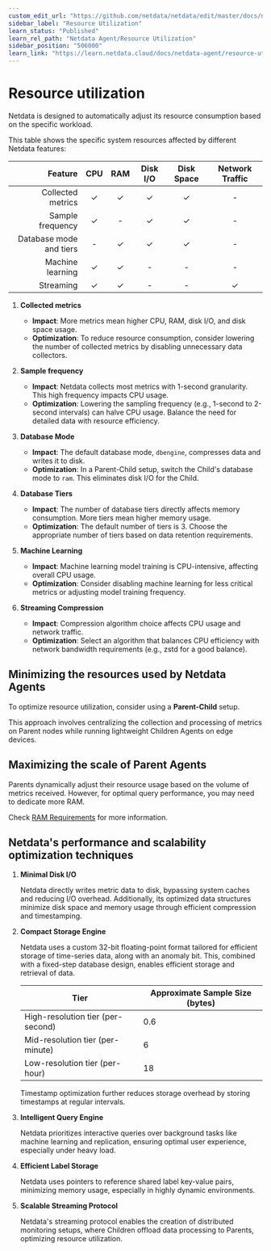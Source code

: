 ```yaml
---
custom_edit_url: "https://github.com/netdata/netdata/edit/master/docs/netdata-agent/sizing-netdata-agents/README.md"
sidebar_label: "Resource Utilization"
learn_status: "Published"
learn_rel_path: "Netdata Agent/Resource Utilization"
sidebar_position: "506000"
learn_link: "https://learn.netdata.cloud/docs/netdata-agent/resource-utilization/resource-utilization"
---
```


# Resource utilization

Netdata is designed to automatically adjust its resource consumption based on the specific workload.

This table shows the specific system resources affected by different Netdata features:

|                 Feature | CPU | RAM | Disk I/O | Disk Space | Network Traffic |
|------------------------:|:---:|:---:|:--------:|:----------:|:---------------:|
|       Collected metrics |  ✓  |  ✓  |    ✓     |     ✓      |        -        |
|        Sample frequency |  ✓  |  -  |    ✓     |     ✓      |        -        |
| Database mode and tiers |  -  |  ✓  |    ✓     |     ✓      |        -        |
|        Machine learning |  ✓  |  ✓  |    -     |     -      |        -        |
|               Streaming |  ✓  |  ✓  |    -     |     -      |        ✓        |

1. **Collected metrics**

    - **Impact**: More metrics mean higher CPU, RAM, disk I/O, and disk space usage.
    - **Optimization**: To reduce resource consumption, consider lowering the number of collected metrics by disabling unnecessary data collectors.

2. **Sample frequency**

    - **Impact**: Netdata collects most metrics with 1-second granularity. This high frequency impacts CPU usage.
    - **Optimization**: Lowering the sampling frequency (e.g., 1-second to 2-second intervals) can halve CPU usage. Balance the need for detailed data with resource efficiency.

3. **Database Mode**

    - **Impact**: The default database mode, `dbengine`, compresses data and writes it to disk.
    - **Optimization**: In a Parent-Child setup, switch the Child's database mode to `ram`. This eliminates disk I/O for the Child.

4. **Database Tiers**

    - **Impact**: The number of database tiers directly affects memory consumption. More tiers mean higher memory usage.
    - **Optimization**: The default number of tiers is 3. Choose the appropriate number of tiers based on data retention requirements.

5. **Machine Learning**

    - **Impact**: Machine learning model training is CPU-intensive, affecting overall CPU usage.
    - **Optimization**: Consider disabling machine learning for less critical metrics or adjusting model training frequency.

6. **Streaming Compression**

    - **Impact**: Compression algorithm choice affects CPU usage and network traffic.
    - **Optimization**: Select an algorithm that balances CPU efficiency with network bandwidth requirements (e.g., zstd for a good balance).

## Minimizing the resources used by Netdata Agents

To optimize resource utilization, consider using a **Parent-Child** setup.

This approach involves centralizing the collection and processing of metrics on Parent nodes while running lightweight Children Agents on edge devices.

## Maximizing the scale of Parent Agents

Parents dynamically adjust their resource usage based on the volume of metrics received. However, for optimal query performance, you may need to dedicate more RAM.

Check [RAM Requirements](/docs/netdata-agent/resource-utilization/ram) for more information.

## Netdata's performance and scalability optimization techniques

1. **Minimal Disk I/O**

   Netdata directly writes metric data to disk, bypassing system caches and reducing I/O overhead. Additionally, its optimized data structures minimize disk space and memory usage through efficient compression and timestamping.

2. **Compact Storage Engine**

   Netdata uses a custom 32-bit floating-point format tailored for efficient storage of time-series data, along with an anomaly bit. This, combined with a fixed-step database design, enables efficient storage and retrieval of data.

   | Tier                              | Approximate Sample Size (bytes) |
      |-----------------------------------|---------------------------------|
   | High-resolution tier (per-second) | 0.6                             |
   | Mid-resolution tier (per-minute)  | 6                               |
   | Low-resolution tier (per-hour)    | 18                              |

   Timestamp optimization further reduces storage overhead by storing timestamps at regular intervals.

3. **Intelligent Query Engine**

   Netdata prioritizes interactive queries over background tasks like machine learning and replication, ensuring optimal user experience, especially under heavy load.

4. **Efficient Label Storage**

   Netdata uses pointers to reference shared label key-value pairs, minimizing memory usage, especially in highly dynamic environments.

5. **Scalable Streaming Protocol**

   Netdata's streaming protocol enables the creation of distributed monitoring setups, where Children offload data processing to Parents, optimizing resource utilization.
